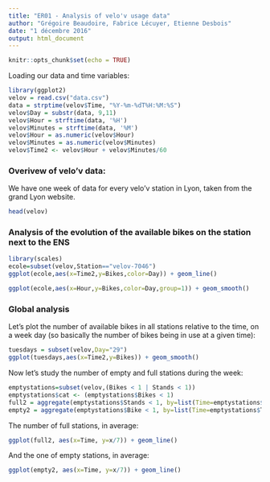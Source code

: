 ```yaml
---
title: "ER01 - Analysis of velo'v usage data"
author: "Grégoire Beaudoire, Fabrice Lécuyer, Etienne Desbois"
date: "1 décembre 2016"
output: html_document
---
```


```r
knitr::opts_chunk$set(echo = TRUE)
```

Loading our data and time variables:

```r
library(ggplot2)
velov = read.csv("data.csv")
data = strptime(velov$Time, "%Y-%m-%dT%H:%M:%S")
velov$Day = substr(data, 9,11)
velov$Hour = strftime(data, '%H')
velov$Minutes = strftime(data, '%M')
velov$Hour = as.numeric(velov$Hour)
velov$Minutes = as.numeric(velov$Minutes)
velov$Time2 <- velov$Hour + velov$Minutes/60
```

### Overivew of velo'v data:

We have one week of data for every velo'v station in Lyon, taken from the grand Lyon website.

```r
head(velov)
```

### Analysis of the evolution of the available bikes on the station next to the ENS

```r
library(scales)
ecole=subset(velov,Station=="velov-7046")
ggplot(ecole,aes(x=Time2,y=Bikes,color=Day)) + geom_line()
```

```r
ggplot(ecole,aes(x=Hour,y=Bikes,color=Day,group=1)) + geom_smooth()
```

### Global analysis

Let's plot the number of available bikes in all stations relative to the time, on a week day (so basically the number of bikes being in use at a given time):


```r
tuesdays = subset(velov,Day="29")
ggplot(tuesdays,aes(x=Time2,y=Bikes)) + geom_smooth()
```

Now let's study the number of empty and full stations during the week:


```r
emptystations=subset(velov,(Bikes < 1 | Stands < 1))
emptystations$cat <- (emptystations$Bikes < 1)
full2 = aggregate(emptystations$Stands < 1, by=list(Time=emptystations$Time2), FUN=sum)
empty2 = aggregate(emptystations$Bike < 1, by=list(Time=emptystations$Time2), FUN=sum)
```

The number of full stations, in average:

```r
ggplot(full2, aes(x=Time, y=x/7)) + geom_line()
```

And the one of empty stations, in average:
```r
ggplot(empty2, aes(x=Time, y=x/7)) + geom_line()
```
